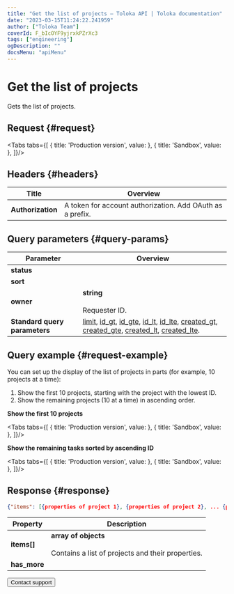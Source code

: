 ```yaml
---
title: "Get the list of projects — Toloka API | Toloka documentation"
date: "2023-03-15T11:24:22.241959"
author: ["Toloka Team"]
coverId: F_bIcOYF9yjrxkPZrXc3
tags: ["engineering"]
ogDescription: ""
docsMenu: "apiMenu"
---
```



# Get the list of projects

<Announce/>

Gets the list of projects.

## Request {#request}

<Tabs tabs={[
  { title: 'Production version', value: <GetPrjListList1/> },
  { title: 'Sandbox', value: <GetPrjListList2/> },
]}/>

## Headers {#headers}

Title | Overview
----- | -----
**Authorization** | A token for account authorization. Add OAuth as a prefix.

## Query parameters {#query-params}

<QueryParams/>

Parameter | Overview
----- | -----
**status** | <GetPrjListTable1/>
**sort** | <GetPrjListTable2/>
**owner** | **string**<br/><br/>Requester ID.
**Standard query parameters** | [limit](/docs/api/standard-query-parameters#limit), [id_gt](/docs/api/standard-query-parameters#id_gt), [id_gte](/docs/api/standard-query-parameters#id_gte), [id_lt](/docs/api/standard-query-parameters#id_lt), [id_lte](/docs/api/standard-query-parameters#id_lte), [created_gt](/docs/api/standard-query-parameters#created_gt), [created_gte](/docs/api/standard-query-parameters#created_gte), [created_lt](/docs/api/standard-query-parameters#created_lt), [created_lte](/docs/api/standard-query-parameters#created_lte).

## Query example {#request-example}

You can set up the display of the list of projects in parts (for example, 10 projects at a time):

1. Show the first 10 projects, starting with the project with the lowest ID.
1. Show the remaining projects (10 at a time) in ascending order.

**Show the first 10 projects**

<Tabs tabs={[
  { title: 'Production version', value: <GetPrjListList3/> },
  { title: 'Sandbox', value: <GetPrjListList4/> },
]}/>

**Show the remaining tasks sorted by ascending ID**

<Tabs tabs={[
  { title: 'Production version', value: <GetPrjListList5/> },
  { title: 'Sandbox', value: <GetPrjListList6/> },
]}/>

## Response {#response}

```json
{"items": [{properties of project 1}, {properties of project 2}, ... {properties of project n}], "has_more": false}
```

Property | Description
----- | -----
**items[]** | **array of objects**<br/><br/>Contains a list of projects and their properties.
**has_more** | <HasMore/>

<Button themeColor="light" view="default" size="l" type="link" url="/docs/guide/troubleshooting/support?form-source=api-get-prj-list">Contact support</Button>
